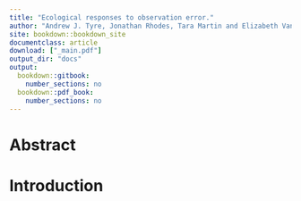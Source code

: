 ```yaml
---
title: "Ecological responses to observation error."
author: "Andrew J. Tyre, Jonathan Rhodes, Tara Martin and Elizabeth VanWormer"
site: bookdown::bookdown_site
documentclass: article
download: ["_main.pdf"]
output_dir: "docs"
output:
  bookdown::gitbook: 
    number_sections: no
  bookdown::pdf_book:
    number_sections: no
---
```


# Abstract

# Introduction


